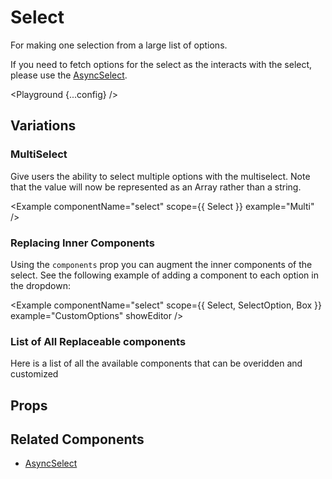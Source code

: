 
# Select

For making one selection from a large list of options.

If you need to fetch options for the select as the interacts with the select, please use the [AsyncSelect](/async-select).

<Playground {...config} />

## Variations

### MultiSelect

Give users the ability to select multiple options with the multiselect. Note that the value will now be represented as an Array rather than a string.

<Example componentName="select" scope={{ Select }} example="Multi" />

### Replacing Inner Components

Using the `components` prop you can augment the inner components of the select. See the following example of adding a component to each option in the dropdown:

<Example
  componentName="select"
  scope={{ Select, SelectOption, Box }}
  example="CustomOptions"
  showEditor
/>

### List of All Replaceable components

Here is a list of all the available components that can be overidden and customized

<Table
  columns={[
    { label: "Object Key", dataKey: "keyName" },
    { label: "Component Name", dataKey: "import" },
    { label: "Description", dataKey: "description" },
  ]}
  rows={[
    {
      keyName: "Option",
      import: "SelectOption",
      description: "Individual options in the select's dropdown",
    },
    {
      keyName: "Control",
      import: "Control",
      description: "Wraps the select field",
    },
    {
      keyName: "MultiValue",
      import: "SelectMultiValue",
      description: "The selected options in a muliselect select",
    },
    {
      keyName: "ClearIndicator",
      import: "SelectClearIndicator",
      description: "The clear button in the multiselect",
    },
    {
      keyName: "SelectContainer",
      import: "SelectContainer",
      description: "The wrapper around the whole field and dropdown",
    },
    {
      keyName: "Menu",
      import: "SelectMenu",
      description: "The wrapper around the dropdown options",
    },
    {
      keyName: "Input",
      import: "SelectInput",
      description: "The typeable input in the select",
    },
  ]}
/>

## Props

<PropsTable propsConfig={config.props} />

## Related Components

- [AsyncSelect](/async-select)
